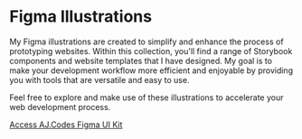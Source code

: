 
<Meta title="Getting Started/Figma Illustrations" />

# Figma Illustrations

My Figma illustrations are created to simplify and enhance the process of prototyping websites. Within this collection, you'll find a range of Storybook components and website templates that I have designed. My goal is to make your development workflow more efficient and enjoyable by providing you with tools that are versatile and easy to use.

Feel free to explore and make use of these illustrations to accelerate your web development process.

[Access AJ.Codes Figma UI Kit](https://www.figma.com/design/94hxQh5octg5cVZx7yhKtw/AJ.Codes-Fimga?node-id=642-19&t=xTYI2XHi3eCzr4mB-0)